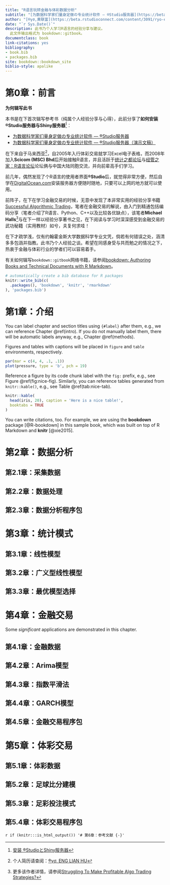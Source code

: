 ```yaml
--- 
title: "R语言玩转金融与体彩数据分析"
subtitle: "[为数据科学家们量身定做の专业统计软件 — ®Studio服务器](https://beta.rstudioconnect.com/englianhu/Introducing-RStudio-Server-for-Data-Scientists/Introducing-RStudio-Server-for-Data-Scientists.html)"
author: "[®γσ,黄联富](https://beta.rstudioconnect.com/content/3091/ryo-eng.html)"
date: "`r Sys.Date()`"
description: 此书乃个人学习R语言的经验分享与建议。
  此文件输出格式为 bookdown::gitbook。
documentclass: book
link-citations: yes
bibliography:
- book.bib
- packages.bib
site: bookdown::bookdown_site
biblio-style: apalike
---
```


# 第0章：前言 {#preface}

**为何辑写此书**

  本书是在下首次辑写参考书（纯属个人经验分享与心得），此前分享了**如何安装®Studio服务器与Shiny服务器**^[[安装 ®StudioとShiny服务器](https://github.com/scibrokes/setup-rstudio-server)]：
  
  - [为数据科学家们量身定做の专业统计软件 — ®Studio服务器](https://beta.rstudioconnect.com/englianhu/Introducing-RStudio-Server-for-Data-Scientists/Introducing-RStudio-Server-for-Data-Scientists.html)
  - [为数据科学家们量身定做の专业统计软件 — ®Studio服务器（演示文稿）](https://beta.rstudioconnect.com/englianhu/Introducing-RStudio-Server-for-Data-Scientists-Slides/Introducing-RStudio-Server-for-Data-Scientists-slides.html)

  在下来自于马来西亚^[个人简历请查阅：[®γσ, ENG LIAN HU](https://beta.rstudioconnect.com/content/3091/ryo-eng.html)]，自2005年入行体彩交易就学习Excel电子表格，而2008年加入**Scicom (MSC) Bhd**后开始接触R语言，并且活跃于[统计之都论坛](https://d.cosx.org)与[经管之家：R语言论坛](http://bbs.pinggu.org/forum-69-1.html)论坛俩与中国大陆同胞交流，并向前辈高手们学习。

  前几年，偶然发现了个R语言的使用者界面**®Studio**后，就觉得非常方便，然后自学在[DigitalOcean.com](https://m.do.co/c/aabb124120d0)安装服务器方便随时随地，只要可以上网的地方就可以使用。

  前阵子，在下在学习金融交易的时候，无意中发现了本非常实用的经验分享书籍[Successful Algorithmic Trading](https://raw.githubusercontent.com/englianhu/binary.com-interview-question/master/reference/Successful%20Algorithmic%20Trading.pdf)，笔者在金融交易的解说，由入门到精通包括编码分享（笔者介绍了R语言、Python、C++以及比较各优缺点），该笔者**Michael Halls**^[更多该作者详情，请参阅[Struggling To Make Profitable Algo Trading Strategies?](https://www.quantstart.com/successful-algorithmic-trading-ebook)]与在下一样以经验分享著书之见，在下阅读与学习时深深感受到金融交易的武功秘籍（实用教材）如兮，夫复何求哇！

  在下才疏学浅，仅有约翰霍金斯大学数据科学专业文凭，倘若有何错误之处，涵清多多包涵并指教。此书乃个人经验之谈。希望在同感身受与共而勉之的情况之下，热衷于金融与体彩行业的学者们可以容易着手。

  有关如何辑写`bookdown::gitbook`网络书籍，请参阅[bookdown: Authoring Books and Technical Documents with R Markdown](https://bookdown.org/yihui/bookdown/)。

```r
# automatically create a bib database for R packages
knitr::write_bib(c(
  .packages(), 'bookdown', 'knitr', 'rmarkdown'
), 'packages.bib')
```

# 第1章：介绍 {#intro}

  You can label chapter and section titles using `{#label}` after them, e.g., we can reference Chapter \@ref(intro). If you do not manually label them, there will be automatic labels anyway, e.g., Chapter \@ref(methods).

Figures and tables with captions will be placed in `figure` and `table` environments, respectively.

```r
par(mar = c(4, 4, .1, .1))
plot(pressure, type = 'b', pch = 19)
```

Reference a figure by its code chunk label with the `fig:` prefix, e.g., see Figure \@ref(fig:nice-fig). Similarly, you can reference tables generated from `knitr::kable()`, e.g., see Table \@ref(tab:nice-tab).

```r
knitr::kable(
  head(iris, 20), caption = 'Here is a nice table!',
  booktabs = TRUE
)
```

You can write citations, too. For example, we are using the **bookdown** package [@R-bookdown] in this sample book, which was built on top of R Markdown and **knitr** [@xie2015].

# 第2章：数据分析 {#analytics}

## 第2.1章：采集数据

## 第2.2章：数据处理

## 第2.3章：数据分析程序包

# 第3章：统计模式 {#stats}

## 第3.1章：线性模型

## 第3.2章：广义型线性模型

## 第3.3章：最优模型选择

# 第4章：金融交易 {#finance}

Some _significant_ applications are demonstrated in this chapter.

## 第4.1章：金融数据

## 第4.2章：Arima模型

## 第4.3章：指数平滑法

## 第4.4章：GARCH模型

## 第4.5章：金融交易程序包

# 第5章：体彩交易 {#sportsbook}

## 第5.1章：体彩数据

## 第5.2章：足球比分建模

## 第5.3章：足彩投注模式

## 第5.4章：体彩交易程序包

`r if (knitr:::is_html_output()) '# 第6章：参考文献 {-}'`







